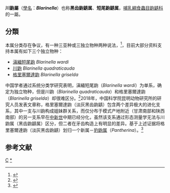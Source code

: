 {{Automatic taxobox
| taxon = Blarinella
| image = 
| image_caption = 
| authority = Thomas,1911
}}
'''川鼩屬'''（[[學名|學名]]：'''''Blarinella'''''）也称'''黑齿鼩鼱属'''、'''短尾鼩鼱属'''，[[哺乳綱|哺乳綱]][[食蟲目|食蟲目]][[鼩鼱科|鼩鼱科]]的一屬。
==分類==
本属分类存在争议，有一种三亚种或三独立物种两种说法，<ref>{{cite journal |author1=黄亮 |title=食虫目黑齿鼩鼱属动物的形态学研究 |journal=四川师范大学本科毕业论文 |date=2010 |url=http://www.doc88.com/p-9197867767942.html |accessdate=2021-05-31 |archive-date=2021-06-03 |archive-url=https://web.archive.org/web/20210603024846/http://www.doc88.com/p-9197867767942.html |dead-url=no }}</ref>，目前大部分资料支持本属有如下三个独立物种：
*[[滇緬短尾鼩|滇緬短尾鼩]] ''Blarinella wardi'' 
*[[川鼩|川鼩]] ''Blarinella quadraticauda''
*[[格里塞爾達鼩|格里塞爾達鼩]] ''Blarinella griselda''

中国学者通过系统分类学研究表明，滇緬短尾鼩（''Blarinella wardi''）为单系，确定为独立物种，但是川鼩（''Blarinella quadraticauda''）和格里塞爾達鼩（''Blarinella griselda''）却很难区分。<ref>{{cite conference |author=陈顺德，刘少英，刘洋，岳碧松，陈伟才，郝海邦 |title=黑齿鼩鼱属的分类探讨[J] |booktitle=四川省动物学会第九次会员代表大会暨第十届学术研讨会论文集 |date=2011}}</ref>2018年，中国科学院昆明动物研究所的研究人员发表文章称，格里塞爾達鼩（淡灰黑齿鼩鼱）包含两个差异极大的进化支系，其中一支与川鼩构成姐妹群关系，而仅分布于模式产地附近（甘肃南部和陕西南部）的另一支系早在[[中新世|中新世]]中期已经分化，虽然该支系通过形态测量学无法与川鼩属（黑齿鼩鼱属）区分，但二者在牙齿构造上有明显的差异。基于上述证据将格里塞爾達鼩（淡灰黑齿鼩鼱）划归一个新属－[[豹鼩属|豹鼩属]]（''Pantherina''）。<ref>{{cite journal |author1=何锴,  陈欣,  陈鹏,  何水旺,  程峰,  蒋学龙,  Kevin L. Campbell |title=中国哺乳动物鼩鼱科一新属：豹鼩属[J] |journal=动物学研究 |date=2018 |volume=39 |issue=5 |pages=321-334 |doi=10.24272/j.issn.2095-8137.2018.058 |url=http://www.zoores.ac.cn/cn/article/doi/10.24272/j.issn.2095-8137.2018.058 |accessdate=2021-05-31 |archive-date=2021-06-02 |archive-url=https://web.archive.org/web/20210602213657/http://www.zoores.ac.cn/cn/article/doi/10.24272/j.issn.2095-8137.2018.058 |dead-url=no }}</ref>

==参考文献==
{{reflist}}

{{Taxonbar|from=Q728174}}

[[Category:鼩鼱科|C]]
[[Category:川鼩屬|*]]